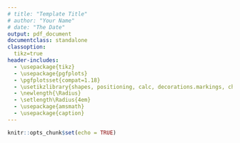 ```yaml
---
# title: "Template Title"
# author: "Your Name"
# date: "The Date"
output: pdf_document
documentclass: standalone
classoption:
  tikz=true
header-includes: 
  - \usepackage{tikz}
  - \usepackage{pgfplots}
  - \pgfplotsset{compat=1.18}
  - \usetikzlibrary{shapes, positioning, calc, decorations.markings, chains, scopes}
  - \newlength{\Radius}
  - \setlength\Radius{4em}
  - \usepackage{amsmath}
  - \usepackage{caption}
---
```


```r
knitr::opts_chunk$set(echo = TRUE)
```


\begin{tikzpicture}[
    auto, > = latex, align=center,
  	latent/.style = {
  	  circle, draw, thick, inner sep = 2pt, minimum width = \Radius
  	},
  	manifest/.style = {
  	  rectangle, draw, thick, inner sep = 0pt, minimum size = \Radius/2
  	},
  	intercept/.style = {
  	  regular polygon,regular polygon sides = 3, draw, thick,
  	  inner sep = 0pt, minimum size = \Radius
  	},
  	mean/.style = {
  	  regular polygon, regular polygon sides = 3, draw, thick,
  	  inner sep = 0pt, minimum size = 8mm
  	},
  	path/.style = {
  	  arrows = ->, thick, > = {stealth[]}
  	},
  	error/.style = {
  	  circle, draw = none, fill = none, thick,
  	  inner sep = 0pt, minimum size = 5mm
  	},
  	var/.style = {
  	  <->, thick, > = {stealth[]}, bend right = 270, looseness = 2
  	},
  	cov/.style = {
  	  <->, thick, > = {stealth[]}, bend right = 300
  	},
  	% style to add a circle in the middle of a path
    random/.style = {
      postaction = {
        decorate, decoration = {
          markings,
          mark = at position .5 with {
            \draw[fill = black] circle[radius = 2pt];
          }
        }
      }
    },
    random_cl/.style = {
      postaction = {decorate, decoration = {
        markings,
        mark = at position .2 with {
          \draw[fill = black] circle[radius = 2pt];}
        }
      }
    },
  	]

    % draw decomposition
    \node  [manifest]  (y1t)  {$y_{1,t}$};
    \node  [latent]  (y1wt)  [above = 2.5em of y1t]  {$y_{1,t}^w$};
    \node  [latent]  (mu1)  [below = 2.5em of y1t]  {$\mu_{1}$};

    % draw nodes
    \foreach \i [remember = \i as \lasti (initially 1)] in {2, ..., 2}
    \node  [manifest]  (y\i t)  [right = 2.5em of y\lasti t]  {$y_{\i,t}$};

    \foreach \i [remember = \i as \lasti (initially 1)] in {2, ..., 2}
    \node  [latent]  (y\i wt)  [above = 2.5em of y\i t]  {$y_{\i,t}^w$};

    \foreach \i [remember = \i as \lasti (initially 1)] in {2, ...,2}
    \node  [latent]  (mu\i)  [below = 2.5em of y\i t]  {$\mu_{\i}$};

    % draw paths
    \foreach \i [remember = \i as \lasti (initially 1)] in {1, ...,2}
    \draw  [path]  (y\i wt)  to node  []  {}  (y\i t);

    \foreach \i [remember = \i as \lasti (initially 1)] in {1, ...,2}
    \draw  [path]  (mu\i)  to node  []  {}  (y\i t);
% caption
\node  [above = 1em, align = center]  at  (current bounding box.north)  {Decomposition.};
\end{tikzpicture}
\begin{tikzpicture}[
    auto, > = latex, align=center,
  	latent/.style = {
  	  circle, draw, thick, inner sep = 2pt, minimum width = \Radius
  	},
  	manifest/.style = {
  	  rectangle, draw, thick, inner sep = 0pt, minimum size = \Radius/2
  	},
  	intercept/.style = {
  	  regular polygon,regular polygon sides = 3, draw, thick,
  	  inner sep = 0pt, minimum size = \Radius
  	},
  	mean/.style = {
  	  regular polygon, regular polygon sides = 3, draw, thick,
  	  inner sep = 0pt, minimum size = 8mm
  	},
  	path/.style = {
  	  arrows = ->, thick, > = {stealth[]}
  	},
  	error/.style = {
  	  circle, draw = none, fill = none, thick,
  	  inner sep = 0pt, minimum size = 5mm
  	},
  	var/.style = {
  	  <->, thick, > = {stealth[]}, bend right = 270, looseness = 2
  	},
  	cov/.style = {
  	  <->, thick, > = {stealth[]}, bend right = 300
  	},
  	% style to add a circle in the middle of a path
    random/.style = {
      postaction = {
        decorate, decoration = {
          markings,
          mark = at position .5 with {
            \draw[fill = black] circle[radius = 2pt];
          }
        }
      }
    },
    random_cl/.style = {
      postaction = {decorate, decoration = {
        markings,
        mark = at position .2 with {
          \draw[fill = black] circle[radius = 2pt];}
        }
      }
    },
  	]

    % draw within-level structural model
    \node  [latent]  (y1wt-1)  {$y_{1,t-1}^w$};
    \node  [latent]  (y1wt)  [right =5em of y1wt-1]  {$y_{1,t}^w$};
    \node  [latent]  (delta1t)  [right =2.5em of y1wt]  {$\delta_{1,t}$};

    % draw nodes
    \foreach \i [remember = \i as \lasti (initially 1)] in {2, ..., 2}
    \node  [latent]  (y\i wt-1)  [below = 5em of y\lasti wt-1]  {$y_{\i ,t-1}^w$};\foreach \j [remember = \j as \lastj (initially 1)] in {2, ..., 2}
        \foreach \i [remember = \i as \lasti (initially 1)] in {1, ..., 2}
        \node  [latent]  (y\i wt-\j)  [left = 5em of y\i wt-\lastj]  {$y_{\i ,t-\j}^w$};\foreach \i [remember = \i as \lasti (initially 1)] in {2, ..., 2}
    \node  [latent]  (y\i wt)  [below = 5em of y\lasti wt]  {$y_{\i ,t}^w$};

    \foreach \i [remember = \i as \lasti (initially 1)] in {2, ..., 2}
    \node  [latent]  (delta\i t)  [below = 5em of delta\lasti t]  {$\delta_{\i ,t}$};

    % draw paths from residuals to yiwt
    \foreach \i [remember = \i as \lasti (initially 1)] in {1, ...,2}
    \draw  [path]  (delta\i t)  to node  []  {}  (y\i wt);
    
\draw  [path, postaction = random]  (y1wt-1)  to node  []  {$\phi_{11;(1)}$}  (y1wt);
\draw  [path, postaction = random_cl, sloped, pos = .2]  (y1wt-1)  to node  []  {$\phi_{12;(1)}$}  (y2wt);
\draw  [path, postaction = random]  (y1wt-2.north)  |-  +(0em, 1em) -|  node  []  {$\phi_{11;(2)}$}  (y1wt.north);
\draw  [path, postaction = random_cl, sloped, pos = .2]  (y1wt-2)  to node  []  {}  (y2wt);
\draw  [path, postaction = random_cl, sloped, pos = .2]  (y2wt-1)  to node  []  {$\phi_{21;(1)}$}  (y1wt);
\draw  [path, postaction = random]  (y2wt-1)  to node  []  {$\phi_{22;(1)}$}  (y2wt);
\draw  [path, postaction = random_cl, sloped, pos = .2]  (y2wt-2)  to node  []  {}  (y1wt);
\draw  [path, postaction = random, anchor = west]  (y2wt-2.south)  |-  +(0em, -1em) -|  node  []  {$\phi_{22;(2)}$}  (y2wt.south);
\draw  [path, postaction = random]  (y1wt-2)  to node  []  {$\phi_{11;(1)}$}  (y1wt-1);
\draw  [path, postaction = random_cl, sloped, pos = .2]  (y1wt-2)  to node  []  {$\phi_{12;(1)}$}  (y2wt-1);
\draw  [path, postaction = random_cl, sloped, pos = .2]  (y2wt-2)  to node  []  {$\phi_{21;(1)}$}  (y1wt-1);
\draw  [path, postaction = random]  (y2wt-2)  to node  []  {$\phi_{22;(1)}$}  (y2wt-1);
\draw  [var, postaction = random]  (delta1t.120)  to node  []  {$\pi_{1}$}  (delta1t.60);
\draw  [var, postaction = random]  (delta2t.120)  to node  []  {$\pi_{2}$}  (delta2t.60);

% caption
\node  [above = 1em, align = center]  at  (current bounding box.north)  {Within-model.};
\end{tikzpicture}
\begin{tikzpicture}[
    auto, > = latex, align=center,
  	latent/.style = {
  	  circle, draw, thick, inner sep = 2pt, minimum width = \Radius
  	},
  	manifest/.style = {
  	  rectangle, draw, thick, inner sep = 0pt, minimum size = \Radius/2
  	},
  	intercept/.style = {
  	  regular polygon,regular polygon sides = 3, draw, thick,
  	  inner sep = 0pt, minimum size = \Radius
  	},
  	mean/.style = {
  	  regular polygon, regular polygon sides = 3, draw, thick,
  	  inner sep = 0pt, minimum size = 8mm
  	},
  	path/.style = {
  	  arrows = ->, thick, > = {stealth[]}
  	},
  	error/.style = {
  	  circle, draw = none, fill = none, thick,
  	  inner sep = 0pt, minimum size = 5mm
  	},
  	var/.style = {
  	  <->, thick, > = {stealth[]}, bend right = 270, looseness = 2
  	},
  	cov/.style = {
  	  <->, thick, > = {stealth[]}, bend right = 300
  	},
  	% style to add a circle in the middle of a path
    random/.style = {
      postaction = {
        decorate, decoration = {
          markings,
          mark = at position .5 with {
            \draw[fill = black] circle[radius = 2pt];
          }
        }
      }
    },
    random_cl/.style = {
      postaction = {decorate, decoration = {
        markings,
        mark = at position .2 with {
          \draw[fill = black] circle[radius = 2pt];}
        }
      }
    },
  	]
\node  [latent]  (mu_1)  {$\mu_{1}$};
\node  [latent]  (mu_2)  [right = 1em of mu_1]  {$\mu_{2}$};
\node  [latent]  (phi1_11)  [right = 1em of mu_2]  {$\phi_{11;(1)}$};
\node  [latent]  (phi1_12)  [right = 1em of phi1_11]  {$\phi_{12;(1)}$};
\node  [latent]  (phi2_11)  [right = 1em of phi1_12]  {$\phi_{11;(2)}$};
\node  [latent]  (phi2_12)  [right = 1em of phi2_11]  {$\phi_{12;(2)}$};
\node  [latent]  (phi1_21)  [right = 1em of phi2_12]  {$\phi_{21;(1)}$};
\node  [latent]  (phi1_22)  [right = 1em of phi1_21]  {$\phi_{22;(1)}$};
\node  [latent]  (phi2_21)  [right = 1em of phi1_22]  {$\phi_{21;(2)}$};
\node  [latent]  (phi2_22)  [right = 1em of phi2_21]  {$\phi_{22;(2)}$};
\node  [latent]  (lnsigma2_1)  [right = 1em of phi2_22]  {log($\pi_{1}$)};
\node  [latent]  (lnsigma2_2)  [right = 1em of lnsigma2_1]  {log($\pi_{2}$)};



\node  [coordinate]  (c1)  [above = 2em of mu_1]  {};
\node  [coordinate]  (c2)  [above = 2em of mu_2]  {};
\node  [coordinate]  (c3)  [above = 2em of phi1_11]  {};
\node  [coordinate]  (c4)  [above = 2em of phi1_12]  {};
\node  [coordinate]  (c5)  [above = 2em of phi2_11]  {};
\node  [coordinate]  (c6)  [above = 2em of phi2_12]  {};
\node  [coordinate]  (c7)  [above = 2em of phi1_21]  {};
\node  [coordinate]  (c8)  [above = 2em of phi1_22]  {};
\node  [coordinate]  (c9)  [above = 2em of phi2_21]  {};
\node  [coordinate]  (c10)  [above = 2em of phi2_22]  {};
\node  [coordinate]  (c11)  [above = 2em of lnsigma2_1]  {};
\node  [coordinate]  (c12)  [above = 2em of lnsigma2_2]  {}; \draw  [path]  (c1)  to node  []  {}  (mu_1);
\draw  [path]  (c2)  to node  []  {}  (mu_2);
\draw  [path]  (c3)  to node  []  {}  (phi1_11);
\draw  [path]  (c4)  to node  []  {}  (phi1_12);
\draw  [path]  (c5)  to node  []  {}  (phi2_11);
\draw  [path]  (c6)  to node  []  {}  (phi2_12);
\draw  [path]  (c7)  to node  []  {}  (phi1_21);
\draw  [path]  (c8)  to node  []  {}  (phi1_22);
\draw  [path]  (c9)  to node  []  {}  (phi2_21);
\draw  [path]  (c10)  to node  []  {}  (phi2_22);
\draw  [path]  (c11)  to node  []  {}  (lnsigma2_1);
\draw  [path]  (c12)  to node  []  {}  (lnsigma2_2); \draw  [thick]  (c1)  --  (c12);
% caption
\node  [above = 1em, align = center]  at  (current bounding box.north)  {Between-model.};
\end{tikzpicture}
